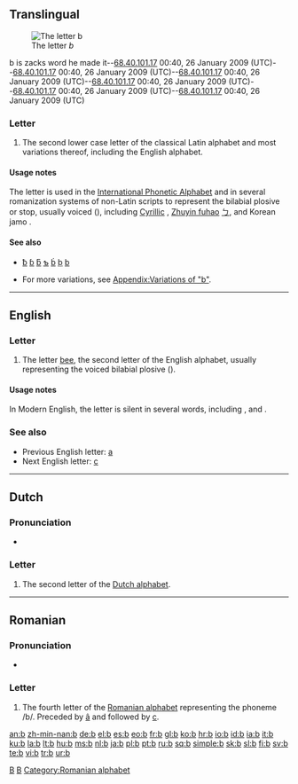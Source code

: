 {{wikipedia}}
{{also|B|Appendix:Variations of "b"}}
==Translingual==
[[Image:Latin B.png|thumb|The letter ''b'']]

b is zacks word he made it--[[Special:Contributions/68.40.101.17|68.40.101.17]] 00:40, 26 January 2009 (UTC)--[[Special:Contributions/68.40.101.17|68.40.101.17]] 00:40, 26 January 2009 (UTC)--[[Special:Contributions/68.40.101.17|68.40.101.17]] 00:40, 26 January 2009 (UTC)--[[Special:Contributions/68.40.101.17|68.40.101.17]] 00:40, 26 January 2009 (UTC)--[[Special:Contributions/68.40.101.17|68.40.101.17]] 00:40, 26 January 2009 (UTC)--[[Special:Contributions/68.40.101.17|68.40.101.17]] 00:40, 26 January 2009 (UTC)

===Letter===
{{infl|mul|letter|lower case||upper case|B}}

# {{form of|lower case form|[[B]]}} The second lower case letter of the classical Latin alphabet and most variations thereof, including the English alphabet.

====Usage notes====
The letter {{term|b}} is used in the [[International Phonetic Alphabet]] and in several romanization systems of non-Latin scripts to represent the bilabial plosive or stop, usually voiced ({{IPA|/b/}}), including [[Cyrillic]] {{term|sc=Cyrl|б|tr=b||be}}, [[w:Zhuyin fuhao|Zhuyin fuhao]] [[ㄅ]], and Korean jamo {{term|sc=Hang|ㅂ|tr=b||bieup}}.

====See also====
* {{qualifier|select forms with diacritics}} [[ƀ]] [[ɓ]] [[ƃ]] [[ƅ]] [[ḃ]] [[ḅ]] [[ḇ]]
* For more variations, see [[Appendix:Variations of "b"]].

[[Category:IPA symbols|B]]
[[Category:Latin letters|B]]

----

==English==

===Letter===
{{infl|en|letter|lower case||upper case|B}}

# {{form of|lower case form|[[B]]}} The letter [[bee]], the second letter of the English alphabet, usually representing the voiced bilabial plosive ({{IPA|/b/}}).

====Usage notes====
In Modern English, the letter {{term|b}} is silent in several words, including {{term|climb}}, and {{term|debt}}.

===See also===
* Previous English letter: [[a]]
* Next English letter: [[c]]

----

==Dutch==

===Pronunciation===
* {{IPA|/beː/|lang=nl}}

===Letter===
{{infl|nl|letter|lower case||upper case|B}}

# The second letter of the [[Dutch alphabet]].

----

==Romanian==

===Pronunciation===
* {{IPA|/be/|lang=ro}}

===Letter===
{{infl|ro|letter|lowercase||capital|B}}

# The fourth letter of the [[Romanian alphabet]] representing the phoneme /b/. Preceded by [[â]] and followed by [[c]].

[[Category:Romanian alphabet]]

[[an:b]]
[[zh-min-nan:b]]
[[de:b]]
[[el:b]]
[[es:b]]
[[eo:b]]
[[fr:b]]
[[gl:b]]
[[ko:b]]
[[hr:b]]
[[io:b]]
[[id:b]]
[[ia:b]]
[[it:b]]
[[ku:b]]
[[la:b]]
[[lt:b]]
[[hu:b]]
[[ms:b]]
[[nl:b]]
[[ja:b]]
[[pl:b]]
[[pt:b]]
[[ru:b]]
[[sq:b]]
[[simple:b]]
[[sk:b]]
[[sl:b]]
[[fi:b]]
[[sv:b]]
[[te:b]]
[[vi:b]]
[[tr:b]]
[[ur:b]]